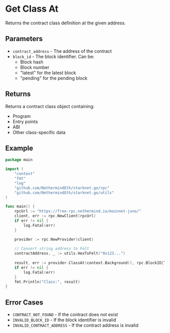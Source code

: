 # Get Class At

Returns the contract class definition at the given address.

## Parameters

- `contract_address` - The address of the contract
- `block_id` - The block identifier. Can be:
  - Block hash
  - Block number
  - "latest" for the latest block
  - "pending" for the pending block

## Returns

Returns a contract class object containing:
- Program
- Entry points
- ABI
- Other class-specific data

## Example

```go
package main

import (
	"context"
	"fmt"
	"log"
	"github.com/NethermindEth/starknet.go/rpc"
	"github.com/NethermindEth/starknet.go/utils"
)

func main() {
	rpcUrl := "https://free-rpc.nethermind.io/mainnet-juno/"
	client, err := rpc.NewClient(rpcUrl)
	if err != nil {
		log.Fatal(err)
	}

	provider := rpc.NewProvider(client)
	
	// Convert string address to Felt
	contractAddress, _ := utils.HexToFelt("0x123...")
	
	result, err := provider.ClassAt(context.Background(), rpc.BlockID{Tag: "latest"}, contractAddress)
	if err != nil {
		log.Fatal(err)
	}
	fmt.Println("Class:", result)
}
```

## Error Cases

- `CONTRACT_NOT_FOUND` - If the contract does not exist
- `INVALID_BLOCK_ID` - If the block identifier is invalid
- `INVALID_CONTRACT_ADDRESS` - If the contract address is invalid 